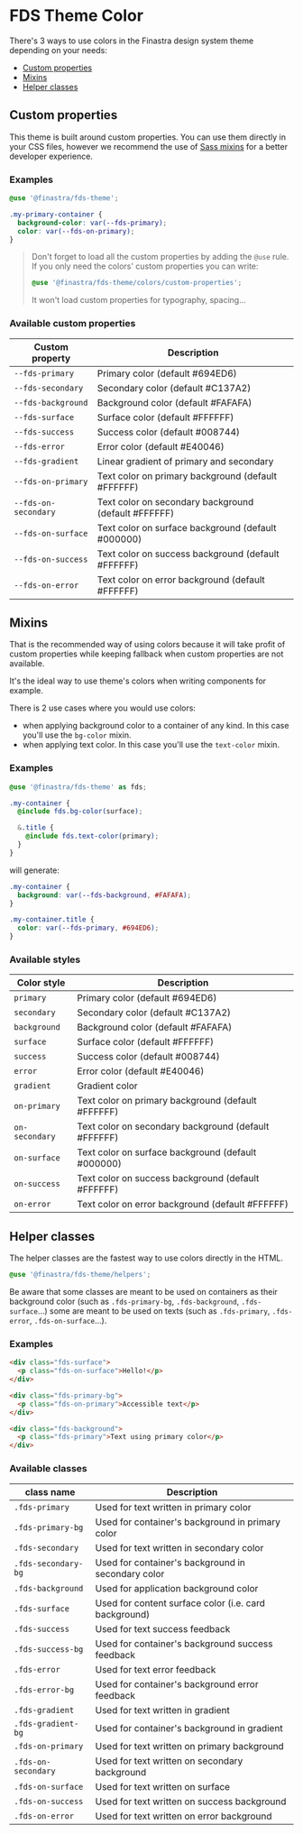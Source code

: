 # FDS Theme Color

<Meta title="Guide/Color" />

There's 3 ways to use colors in the Finastra design system theme depending on your needs:

- [Custom properties](#custom-properties)
- [Mixins](#mixins)
- [Helper classes](#helper-classes)

## Custom properties

This theme is built around custom properties. You can use them directly in your CSS files, however we recommend the use of [Sass mixins](#mixins) for a better developer experience.

### Examples

```SCSS
@use '@finastra/fds-theme';

.my-primary-container {
  background-color: var(--fds-primary);
  color: var(--fds-on-primary);
}
```

> Don't forget to load all the custom properties by adding the `@use` rule. If you only need the colors' custom properties you can write:
> ```SCSS
>@use '@finastra/fds-theme/colors/custom-properties';
>```
>It won't load custom properties for typography, spacing...

### Available custom properties

| Custom property      | Description                                          |
| -------------------- | ---------------------------------------------------- |
| `--fds-primary`      | Primary color (default #694ED6)                      |
| `--fds-secondary`    | Secondary color (default #C137A2)                    |
| `--fds-background`   | Background color (default #FAFAFA)                   |
| `--fds-surface`      | Surface color (default #FFFFFF)                      |
| `--fds-success`      | Success color (default #008744)                      |
| `--fds-error`        | Error color (default #E40046)                        |
| `--fds-gradient`     | Linear gradient of primary and secondary             |
| `--fds-on-primary`   | Text color on primary background (default #FFFFFF)   |
| `--fds-on-secondary` | Text color on secondary background (default #FFFFFF) |
| `--fds-on-surface`   | Text color on surface background (default #000000)   |
| `--fds-on-success`   | Text color on success background (default #FFFFFF)   |
| `--fds-on-error`     | Text color on error background (default #FFFFFF)     |

## Mixins

That is the recommended way of using colors because it will take profit of custom properties while keeping fallback when custom properties are not available.

It's the ideal way to use theme's colors when writing components for example.

There is 2 use cases where you would use colors:
- when applying background color to a container of any kind. In this case you'll use the `bg-color` mixin.
- when applying text color. In this case you'll use the `text-color` mixin.

### Examples

```SCSS
@use '@finastra/fds-theme' as fds;

.my-container {
  @include fds.bg-color(surface);

  &.title {
    @include fds.text-color(primary);
  }
}
```

will generate:

```SCSS
.my-container {
  background: var(--fds-background, #FAFAFA);
}

.my-container.title {
  color: var(--fds-primary, #694ED6);
}
```

### Available styles

| Color style    | Description                                          |
| -------------- | ---------------------------------------------------- |
| `primary`      | Primary color (default #694ED6)                      |
| `secondary`    | Secondary color (default #C137A2)                    |
| `background`   | Background color (default #FAFAFA)                   |
| `surface`      | Surface color (default #FFFFFF)                      |
| `success`      | Success color (default #008744)                      |
| `error`        | Error color (default #E40046)                        |
| `gradient`     | Gradient color                                       |
| `on-primary`   | Text color on primary background (default #FFFFFF)   |
| `on-secondary` | Text color on secondary background (default #FFFFFF) |
| `on-surface`   | Text color on surface background (default #000000)   |
| `on-success`   | Text color on success background (default #FFFFFF)   |
| `on-error`     | Text color on error background (default #FFFFFF)     |


## Helper classes

The helper classes are the fastest way to use colors directly in the HTML.

```SCSS
@use '@finastra/fds-theme/helpers';
```

Be aware that some classes are meant to be used on containers as their background color (such as `.fds-primary-bg`, `.fds-background`, `.fds-surface`...) some are meant to be used on texts (such as `.fds-primary`, `.fds-error`, `.fds-on-surface`...).

### Examples

```HTML
<div class="fds-surface">
  <p class="fds-on-surface">Hello!</p>
</div>
```

```HTML
<div class="fds-primary-bg">
  <p class="fds-on-primary">Accessible text</p>
</div>
```

```HTML
<div class="fds-background">
  <p class="fds-primary">Text using primary color</p>
</div>
```

### Available classes

| class name          | Description                                           |
| ------------------- | ----------------------------------------------------- |
| `.fds-primary`      | Used for text written in primary color                |
| `.fds-primary-bg`   | Used for container's background in primary color      |
| `.fds-secondary`    | Used for text written in secondary color              |
| `.fds-secondary-bg` | Used for container's background in secondary color    |
| `.fds-background`   | Used for application background color                 |
| `.fds-surface`      | Used for content surface color (i.e. card background) |
| `.fds-success`      | Used for text success feedback                        |
| `.fds-success-bg`   | Used for container's background success feedback      |
| `.fds-error`        | Used for text error feedback                          |
| `.fds-error-bg`     | Used for container's background error feedback        |
| `.fds-gradient`     | Used for text written in gradient                     |
| `.fds-gradient-bg`  | Used for container's background in gradient           |
| `.fds-on-primary`   | Used for text written on primary background           |
| `.fds-on-secondary` | Used for text written on secondary background         |
| `.fds-on-surface`   | Used for text written on surface                      |
| `.fds-on-success`   | Used for text written on success background           |
| `.fds-on-error`     | Used for text written on error background             |
